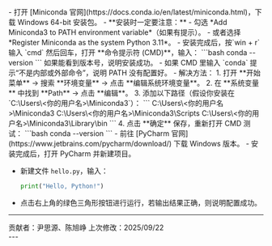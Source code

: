 <Steps>
  <Step title="安装 Miniconda">
   - 打开 [Miniconda 官网](https://docs.conda.io/en/latest/miniconda.html)，下载 Windows 64-bit 安装包。
   - **安装时一定要注意：**
     - 勾选 *Add Miniconda3 to PATH environment variable*（如果有提示）。
     - 或者选择 *Register Miniconda as the system Python 3.11*。
   - 安装完成后，按`win + r` 输入 `cmd` 然后回车，打开 **命令提示符 (CMD)**，输入：
     ```bash
     conda --version
     ```
     如果能看到版本号，说明安装成功。
  </Step>
  <Step title="检查系统路径 (PATH)">
   - 如果 CMD 里输入 `conda` 提示“不是内部或外部命令”，说明 PATH 没有配置好。
   - 解决方法：
     1. 打开 **开始菜单** → 搜索 **环境变量** → 点击 **编辑系统环境变量**。
     2. 在 **系统变量** 中找到 **Path** → 点击 **编辑**。
     3. 添加以下路径（假设你安装在 `C:\Users\<你的用户名>\Miniconda3`）：
        ```
        C:\Users\<你的用户名>\Miniconda3
        C:\Users\<你的用户名>\Miniconda3\Scripts
        C:\Users\<你的用户名>\Miniconda3\Library\bin
        ```
     4. 点击 **确定** 保存，重新打开 CMD 测试：
        ```bash
        conda --version
        ```
  </Step>
  <Step title="安装 PyCharm">
   - 前往 [PyCharm 官网](https://www.jetbrains.com/pycharm/download/) 下载 Windows 版本。
   - 安装完成后，打开 PyCharm 并新建项目。
  </Step>
  <Step title="配置运行">

   - 新建文件 `hello.py`，输入：
     ```python
     print("Hello, Python!")
     ```
   - 点击右上角的绿色三角形按钮进行运行，若输出结果正确，则说明配置成功。
  </Step>
</Steps>

---
<div className="text-center text-xs text-gray-400 mt-10">
  贡献者：尹思源、陈旭峥  
  上次修改：2025/09/22
</div>
---